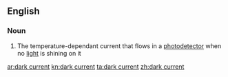 ==English==

===Noun===
{{wikipedia}}
{{en-noun|head=[[dark]] [[current]]}}

# {{lb|en|physics}} The temperature-dependant current that flows in a [[photodetector]] when no [[light]] is shining on it

[[ar:dark current]]
[[kn:dark current]]
[[ta:dark current]]
[[zh:dark current]]